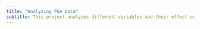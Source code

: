 ```yaml
---
title: "Analyzing PGA Data"
subtitle: This project analyzes different variables and their effect on the score.
---
```

